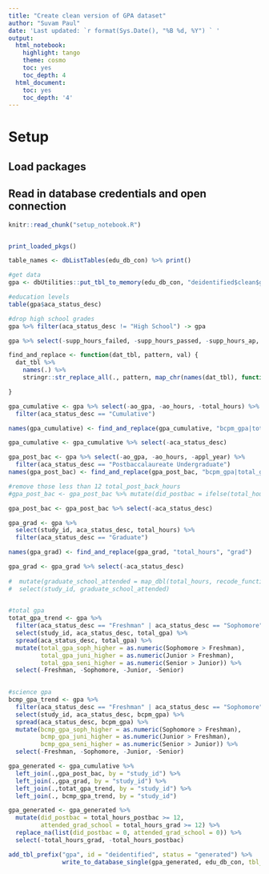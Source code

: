 ```yaml
---
title: "Create clean version of GPA dataset"
author: "Suvam Paul"
date: 'Last updated: `r format(Sys.Date(), "%B %d, %Y") ` '
output:
  html_notebook:
    highlight: tango
    theme: cosmo
    toc: yes
    toc_depth: 4
  html_document:
    toc: yes
    toc_depth: '4'
---
```


# Setup
## Load packages
## Read in database credentials and open connection

```r
knitr::read_chunk("setup_notebook.R")
```

```r

```

```r
print_loaded_pkgs()
```



```r

table_names <- dbListTables(edu_db_con) %>% print()

```


```r

#get data
gpa <- dbUtilities::put_tbl_to_memory(edu_db_con, "deidentified$clean$gpa")

```




```r
#education levels
table(gpa$aca_status_desc)

#drop high school grades
gpa %>% filter(aca_status_desc != "High School") -> gpa

```




```r

gpa %>% select(-supp_hours_failed, -supp_hours_passed, -supp_hours_ap, -supp_hours_clep) -> gpa

```



```r

find_and_replace <- function(dat_tbl, pattern, val) {
  dat_tbl %>% 
    names(.) %>% 
    stringr::str_replace_all(., pattern, map_chr(names(dat_tbl), function(x) {paste(x, val, sep = "_") })) 

}

```


```r

gpa_cumulative <- gpa %>% select(-ao_gpa, -ao_hours, -total_hours) %>% 
  filter(aca_status_desc == "Cumulative") 

names(gpa_cumulative) <- find_and_replace(gpa_cumulative, "bcpm_gpa|total_gpa|bcpm_hours", "cumulative")

gpa_cumulative <- gpa_cumulative %>% select(-aca_status_desc)

```


```r

gpa_post_bac <- gpa %>% select(-ao_gpa, -ao_hours, -appl_year) %>%  
  filter(aca_status_desc == "Postbaccalaureate Undergraduate")
names(gpa_post_bac) <- find_and_replace(gpa_post_bac, "bcpm_gpa|total_gpa|bcpm_hours|total_hours", "postbac")

#remove those less than 12 total_post_back_hours
#gpa_post_bac <- gpa_post_bac %>% mutate(did_postbac = ifelse(total_hours_postbac > 12, 1,0))

gpa_post_bac <- gpa_post_bac %>% select(-aca_status_desc)

```


```r

gpa_grad <- gpa %>% 
  select(study_id, aca_status_desc, total_hours) %>%  
  filter(aca_status_desc == "Graduate")  

names(gpa_grad) <- find_and_replace(gpa_grad, "total_hours", "grad")

gpa_grad <- gpa_grad %>% select(-aca_status_desc)
  
#  mutate(graduate_school_attended = map_dbl(total_hours, recode_function)) %>% 
#  select(study_id, graduate_school_attended)
  
```


```r


#total gpa
totat_gpa_trend <- gpa %>% 
  filter(aca_status_desc == "Freshman" | aca_status_desc == "Sophomore" | aca_status_desc == "Junior" | aca_status_desc == "Senior") %>%
  select(study_id, aca_status_desc, total_gpa) %>% 
  spread(aca_status_desc, total_gpa) %>% 
  mutate(total_gpa_soph_higher = as.numeric(Sophomore > Freshman),
         total_gpa_juni_higher = as.numeric(Junior > Freshman),
         total_gpa_seni_higher = as.numeric(Senior > Junior)) %>% 
  select(-Freshman, -Sophomore, -Junior, -Senior) 
 

#science gpa
bcmp_gpa_trend <- gpa %>% 
  filter(aca_status_desc == "Freshman" | aca_status_desc == "Sophomore" | aca_status_desc == "Junior" | aca_status_desc == "Senior") %>%
  select(study_id, aca_status_desc, bcpm_gpa) %>% 
  spread(aca_status_desc, bcpm_gpa) %>% 
  mutate(bcmp_gpa_soph_higher = as.numeric(Sophomore > Freshman),
         bcmp_gpa_juni_higher = as.numeric(Junior > Freshman),
         bcmp_gpa_seni_higher = as.numeric(Senior > Junior)) %>% 
  select(-Freshman, -Sophomore, -Junior, -Senior) 


```




```r

gpa_generated <- gpa_cumulative %>% 
  left_join(.,gpa_post_bac, by = "study_id") %>% 
  left_join(.,gpa_grad, by = "study_id") %>% 
  left_join(.,totat_gpa_trend, by = "study_id") %>% 
  left_join(., bcmp_gpa_trend, by = "study_id")

```


```r
gpa_generated <- gpa_generated %>% 
  mutate(did_postbac = total_hours_postbac >= 12, 
         attended_grad_school = total_hours_grad >= 12) %>%
  replace_na(list(did_postbac = 0, attended_grad_school = 0)) %>% 
  select(-total_hours_grad, -total_hours_postbac)

```


```r

add_tbl_prefix("gpa", id = "deidentified", status = "generated") %>%
               write_to_database_single(gpa_generated, edu_db_con, tbl_name = .)

```

